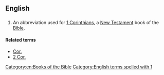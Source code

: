 ==English==

==={{abbreviation}}===
{{head|en|abbreviation}}

# {{biblical}} An abbreviation used for [[1 Corinthians]], a [[New Testament]] book of the [[Bible]].

====Related terms====
* [[Cor.]]
* [[2 Cor.]]

[[Category:en:Books of the Bible]]
[[Category:English terms spelled with 1]]